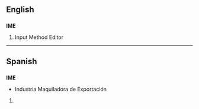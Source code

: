 ==English==
{{wikipedia|Input method editor}}

==={{initialism}}===
'''IME'''

# Input Method Editor

----

==Spanish==

==={{initialism}}===
'''IME'''
* Industria Maquiladora de Exportación
# {{defn|Spanish}}